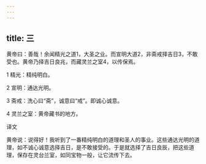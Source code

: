 ```yaml
---
---
---
```

title: 三
---




黄帝曰：善哉！余闻精光之道1，大圣之业。而宣明大道2，非斋戒择吉日3，不敢受也。黄帝乃择吉日良兆，而藏灵兰之室4，以传保焉。

1 精光：精纯明白。

2 宣明：通达光明。

3 斋戒：洗心曰“斋”，诚意曰“戒”。即诚心诚意。

4 灵兰之室：黄帝藏书的地方。

译文

黄帝说：说得好！我听到了一番精纯明白的道理和圣人的事业。这些通达光明的道理，如不诚心诚意选择吉日，是不敢接受的。于是就选择了吉日良辰，把这些道理，保存在灵台兰室，如同宝物一般，让它流传下去。